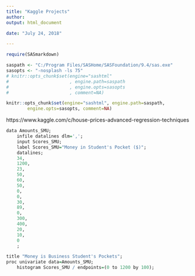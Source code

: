 ```yaml
---
title: "Kaggle Projects"
author:
output: html_document

date: "July 24, 2018"

---
```


```r
require(SASmarkdown)
```



```r

saspath <- "C:/Program Files/SASHome/SASFoundation/9.4/sas.exe"
sasopts <- "-nosplash -ls 75"
# knitr::opts_chunk$set(engine="sashtml"
#                       , engine.path=saspath
#                       , engine.opts=sasopts
#                       , comment=NA)

knitr::opts_chunk$set(engine="sashtml", engine.path=saspath, 
        engine.opts=sasopts, comment=NA)


```




https://www.kaggle.com/c/house-prices-advanced-regression-techniques

```r

data Amounts_SMU;
	infile datalines dlm=',';
	input Scores_SMU;
	label Scores_SMU="Money in Student's Pocket ($)";
	datalines;
	34, 
	1200, 
	23, 
	50, 
	60, 
	50, 
	0, 
	0, 
	30, 
	89, 
	0, 
	300, 
	400, 
	20, 
	10, 
	0
	;

title "Money is Business Student's Pockets";
proc univariate data=Amounts_SMU;
	histogram Scores_SMU / endpoints=(0 to 1200 by 100);
	

```




